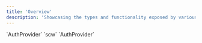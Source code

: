 ```yaml
---
title: 'Overview'
description: 'Showcasing the types and functionality exposed by various Arcana SDKs.'
---
```


<CardGroup cols={2}>
  <Card
    title="Auth"
    icon="arrow-right-to-bracket"
    href="https://authsdk-ref-guide.netlify.app/"
  >
    `AuthProvider` 
  </Card>
  <Card
    title="Gasless"
    icon="gas-pump"
    href="https://authsdk-ref-guide.netlify.app/"
  >
    `scw` 
  </Card>
  <Card
    title="Auth-Core"
    icon="screwdriver-wrench"
    href="https://auth-core-sdk-ref-guide.netlify.app/"
  >
    `AuthProvider`
  </Card>
</CardGroup>
